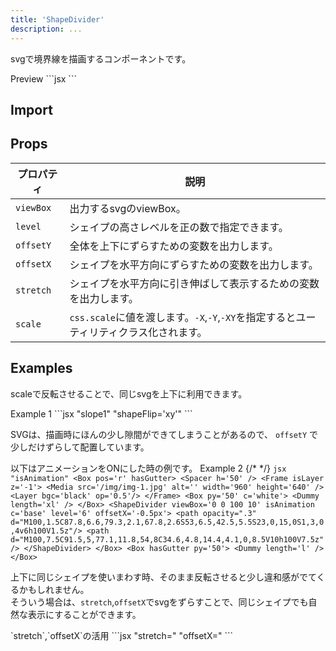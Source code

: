```yaml
---
title: 'ShapeDivider'
description: ...
---
```





svgで境界線を描画するコンポーネントです。

<Preview>
	<PreviewTitle>Preview</PreviewTitle>
	<PreviewArea resize>
		<ShapeDivider viewBox='0 0 10 10' level='5'><path d="M10 10V0L0 10z"/></ShapeDivider>
	</PreviewArea>
	<PreviewCode slot='tab' label='JSX'>
		```jsx
		<ShapeDivider viewBox='0 0 10 10' level='5'><path d="M10 10V0L0 10z"/></ShapeDivider>
		```
	</PreviewCode>
	<PreviewCode slot='tab' label='HTML'>
	</PreviewCode>
</Preview>


## Import
<ImportSource name='ShapeDivider' css react astro/>


## Props

| プロパティ | 説明 |
|---|---|
| `viewBox` | 出力するsvgのviewBox。|
| `level` | シェイプの高さレベルを正の数で指定できます。 |
| `offsetY` | 全体を上下にずらすための変数を出力します。|
| `offsetX` | シェイプを水平方向にずらすための変数を出力します。 |
| `stretch` | シェイプを水平方向に引き伸ばして表示するための変数を出力します。|
| `scale` | `css.scale`に値を渡します。`-X`,`-Y`,`-XY`を指定するとユーティリティクラス化されます。|



## Examples


scaleで反転させることで、同じsvgを上下に利用できます。

<Preview>
	<PreviewTitle>Example 1</PreviewTitle>
	<PreviewArea resize p='5' isFlow={false}>
		<Box hasGutter py='50' bgc='text' c='base'>
			<Dummy length='l' />
		</Box>
		<Box pos='r'>
			<ShapeDivider viewBox='0 0 10 10' level='6' scale='-Y' offsetX='-0.5px'>
				<path d="M10,10V0L0,9.5V10L10,10z"/>
			</ShapeDivider>
			<Box hasGutter py='50'>
				<Dummy length='l' />
			</Box>
			<ShapeDivider viewBox='0 0 10 10' level='6' offsetX='0.5px'>
				<path d="M10,10V0L0,9.5V10L10,10z"/>
			</ShapeDivider>
		</Box>
		<Box hasGutter py='50' bgc='text' c='base'>
			<Dummy length='l' />
		</Box>
	</PreviewArea>
	<PreviewCode slot='tab' label='JSX'>
		```jsx "slope1" "shapeFlip='xy'"
		<Box hasGutter py='50' bgc='text' c='base'>
			<Dummy length='l' />
		</Box>
		<Box pos='r'>
			<ShapeDivider viewBox='0 0 10 10' level='6' scale='-Y' offsetX='-0.5px'>
				<path d="M10,10V0L0,9.5V10L10,10z"/>
			</ShapeDivider>
			<Box hasGutter py='50'>
				<Dummy length='l' />
			</Box>
			<ShapeDivider viewBox='0 0 10 10' level='6' offsetX='0.5px'>
				<path d="M10,10V0L0,9.5V10L10,10z"/>
			</ShapeDivider>
		</Box>
		<Box hasGutter py='50' bgc='text' c='base'>
			<Dummy length='l' />
		</Box>
		```
	</PreviewCode>
</Preview>

SVGは、描画時にほんの少し隙間ができてしまうことがあるので、 `offsetY` で 少しだけずらして配置しています。


<Spacer h='1rem'/>

以下はアニメーションをONにした時の例です。
<Preview>
	<PreviewTitle>Example 2</PreviewTitle>
	<PreviewArea resize p='5' isFlow={false}>
		<Box pos='r' hasGutter>
			<Spacer h='50' />
			<Frame isLayer z='-1'>
				<Media src='/img/img-1.jpg' alt='' width='960' height='640' />
				<Layer bgc='black' op='0.5'/>
			</Frame>
			<Box py='50' c='white'>
				<Dummy length='xl' />
			</Box>
			<ShapeDivider viewBox='0 0 100 10' isAnimation c='base' level='6' offsetX='-0.5px'>
				{/* <path opacity=".3" d="M100,5.5C91.5,3,79.5,7.5,71.5,8C58,9,49,0.5,36,2c-9,1-13.5,3.5-20.5,3.5C8.5,6,0,2,0,2v8h100V5.5z"/> */}
				<path opacity=".3" d="M100,1.5C87.8,6.6,79.3,2.1,67.8,2.6S53,6.5,42.5,5.5S23,0,15,0S1,3,0,4v6h100V1.5z"/>
				<path d="M100,7.5C91.5,5,77.1,11.8,54,8C34.6,4.8,14.4,4.1,0,8.5V10h100V7.5z"/>
			</ShapeDivider>
		</Box>
		<Box hasGutter py='50'>
			<Dummy length='l' />
		</Box>
	</PreviewArea>
	<PreviewCode slot='tab' label='JSX'>
		```jsx "isAnimation"
		<Box pos='r' hasGutter>
			<Spacer h='50' />
			<Frame isLayer z='-1'>
				<Media src='/img/img-1.jpg' alt='' width='960' height='640' />
				<Layer bgc='black' op='0.5'/>
			</Frame>
			<Box py='50' c='white'>
				<Dummy length='xl' />
			</Box>
			<ShapeDivider viewBox='0 0 100 10' isAnimation c='base' level='6' offsetX='-0.5px'>
				<path opacity=".3" d="M100,1.5C87.8,6.6,79.3,2.1,67.8,2.6S53,6.5,42.5,5.5S23,0,15,0S1,3,0,4v6h100V1.5z"/>
				<path d="M100,7.5C91.5,5,77.1,11.8,54,8C34.6,4.8,14.4,4.1,0,8.5V10h100V7.5z"/>
			</ShapeDivider>
		</Box>
		<Box hasGutter py='50'>
			<Dummy length='l' />
		</Box>
		```
	</PreviewCode>
</Preview>

<Spacer h='1rem'/>

上下に同じシェイプを使いまわす時、そのまま反転させると少し違和感がでてくるかもしれません。  
そういう場合は、`stretch`,`offsetX`でsvgをずらすことで、同じシェイプでも自然な表示にすることができます。

<Preview>
	<PreviewTitle>`stretch`,`offsetX`の活用</PreviewTitle>
	<PreviewArea resize p='5' isFlow={false}>
		<Box hasGutter py='40'>
			<Spacer h='20'/>
			<Dummy length='l' />
		</Box>
		<Box pos='r' hasGutter>
			<ShapeDivider viewBox='0 0 100 10' c='base' scale='-XY' level='5' stretch={1.1} offsetX='-5%' offsetY='-0.5px'>
				<path d="M100 6C89.3 3.3 82.7 9 70 9S48.4 3 38 3 24.5 6 17 6C7.4 6 0 0 0 0v10h100V6z"/>
			</ShapeDivider>
			<Frame isLayer z='-1'>
				<Media src='/img/img-2.jpg' alt='' width='960' height='640' />
				<Layer bgc='text' op='0.75'/>
			</Frame>
			<Box py='50' c='base'>
				<Dummy length='xl' />
			</Box>
			<ShapeDivider viewBox='0 0 100 10' c='base' level='5' stretch={1.1} offsetY='0.5px'>
				<path d="M100 6C89.3 3.3 82.7 9 70 9S48.4 3 38 3 24.5 6 17 6C7.4 6 0 0 0 0v10h100V6z"/>
			</ShapeDivider>
		</Box>
		<Box hasGutter py='40'>
			<Dummy length='l' />
			<Spacer h='20'/>
		</Box>
	</PreviewArea>
	<PreviewCode slot='tab' label='JSX'>
		```jsx "stretch=" "offsetX="
		<Box hasGutter py='40'>
			<Spacer h='20'/>
			<Dummy length='l' />
		</Box>
		<Box pos='r' hasGutter>
			<ShapeDivider viewBox='0 0 100 10' c='base' scale='-XY' level='5' stretch={1.1} offsetX='-5%' offsetY='-0.5px'>
				<path d="M100 6C89.3 3.3 82.7 9 70 9S48.4 3 38 3 24.5 6 17 6C7.4 6 0 0 0 0v10h100V6z"/>
			</ShapeDivider>
			<Frame isLayer z='-1'>
				<Media src='/img/img-2.jpg' alt='' width='960' height='640' />
				<Layer bgc='text' op='0.75'/>
			</Frame>
			<Box py='50' c='base'>
				<Dummy length='xl' />
			</Box>
			<ShapeDivider viewBox='0 0 100 10' c='base' level='5' stretch={1.1} offsetY='0.5px'>
				<path d="M100 6C89.3 3.3 82.7 9 70 9S48.4 3 38 3 24.5 6 17 6C7.4 6 0 0 0 0v10h100V6z"/>
			</ShapeDivider>
		</Box>
		<Box hasGutter py='40'>
			<Dummy length='l' />
			<Spacer h='20'/>
		</Box>
		```
	</PreviewCode>
</Preview>


